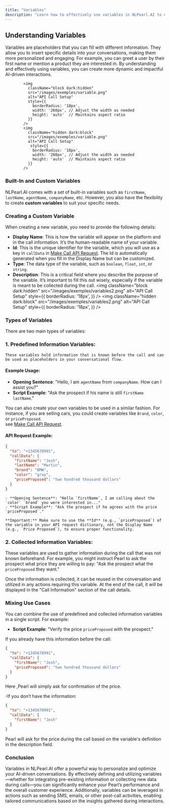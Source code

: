 ```yaml
---
title: "Variables"
description: "Learn how to effectively use variables in NLPearl.AI to enhance your Pearl's conversational flows."
---
```


## Understanding Variables
Variables are placeholders that you can fill with different information. 
They allow you to insert specific details into your conversations, making them more personalized and engaging. 
For example, you can greet a user by their first name or mention a product they are interested in. 
By understanding and effectively using variables, you can create more dynamic and impactful AI-driven interactions.
			
			<img
			  className="block dark:hidden"
			  src="/images/exemples/variable.png"
			  alt="API Call Setup"
			  style={{ 
				borderRadius: '18px', 
				width: '260px', // Adjust the width as needed
				height: 'auto'  // Maintains aspect ratio
			  }}
			/>
			<img
			  className="hidden dark:block"
			  src="/images/exemples/variable.png"
			  alt="API Call Setup"
			   style={{ 
				borderRadius: '18px', 
				width: '260px', // Adjust the width as needed
				height: 'auto'  // Maintains aspect ratio
			  }}
			/>
			
### Built-In and Custom Variables

NLPearl.AI comes with a set of built-in variables such as `firstName`, `lastName`, `agentName`, `companyName`, etc. However, you also have the flexibility to create **custom variables** to suit your specific needs.

### Creating a Custom Variable

When creating a new variable, you need to provide the following details:

- **Display Name**: This is how the variable will appear on the platform and in the call information. It’s the human-readable name of your variable.
- **Id**: This is the unique identifier for the variable, which you will use as a key in `callData` in [Make Call API Request](/api-reference/outbound/make-call). The Id is automatically generated when you fill in the Display Name but can be customized.
- **Type**: The data type of the variable, such as `boolean`, `float`, `int`, or `string`.
- **Description**: This is a critical field where you describe the purpose of the variable. It’s important to fill this out wisely, especially if the variable is meant to be collected during the call.
		<img
			  className="block dark:hidden"
			  src="/images/exemples/variables2.png"
			  alt="API Call Setup"
			  style={{ 
				borderRadius: '18px', 
			  }}
			/>
			<img
			  className="hidden dark:block"
			  src="/images/exemples/variables2.png"
			  alt="API Call Setup"
			   style={{ 
				borderRadius: '18px', 
			  }}
			/>
### Types of Variables

There are two main types of variables:

### 1. **Predefined Information Variables**: 
	These variables hold information that is known before the call and can be used as placeholders in your conversational flow.

   #### Example Usage:
   - **Opening Sentence**: "Hello, I am `agentName` from `companyName`. How can I assist you?"
   - **Script Example**: "Ask the prospect if his name is still `firstName` `lastName`."

   You can also create your own variables to be used in a similar fashion. For instance, if you are selling cars, you could create variables like `Brand`, `color`, or `priceProposed`.
   <br/>
   see [Make Call API Request](/api-reference/outbound/make-call).
   #### API Request Example:
   ```json
   {
     "to": "+1345678991",
     "callData": {
       "firstName": "Josh",
       "lastName": "Martin",
       "brand": "BMW",
       "color": "gray",
       "priceProposed": "two hundred thousand dollars"
     }
   }
   ```
	- **Opening Sentence**: "Hello `firstName`, I am calling about the `color` `brand` you were interested in..."
	- **Script Example**: "Ask the prospect if he agrees with the price `priceProposed`."

	**Important:** Make sure to use the **Id** (e.g., `priceProposed`) of the variable in your API request dictionary, not the Display Name (e.g., `Price Proposed`), to ensure proper functionality.
	   
	   
<a id="collected-information-variables"></a>   
### 2. **Collected Information Variables**:
 These variables are used to gather information during the call that was not known beforehand. For example, you might instruct Pearl to ask the prospect what price they are willing to pay: "Ask the prospect what the `priceProposed` they want."

   Once the information is collected, it can be reused in the conversation and utilized in any actions requiring this variable. At the end of the call, it will be displayed in the "Call Information" section of the call details.

### Mixing Use Cases

You can combine the use of predefined and collected information variables in a single script. For example:

- **Script Example**: "Verify the price `priceProposed` with the prospect."

If you already have this information before the call:
```json
{
  "to": "+1345678991",
  "callData": {
    "firstName": "Josh",
    "priceProposed": "two hundred thousand dollars"
  }
}
```
Here ,Pearl will simply ask for confirmation of the price. 

-If you don’t have the information:
```json
{
  "to": "+1345678991",
  "callData": {
    "firstName": "Josh"
  }
}
```
Pearl will ask for the price during the call based on the variable's definition in the description field.

### Conclusion

Variables in NLPearl.AI offer a powerful way to personalize and optimize your AI-driven conversations. By effectively defining and utilizing variables—whether for integrating pre-existing information or collecting new data during calls—you can significantly enhance your Pearl’s performance and the overall customer experience. Additionally, variables can be leveraged in actions such as sending SMS, emails, or other post-call activities, enabling tailored communications based on the insights gathered during interactions.